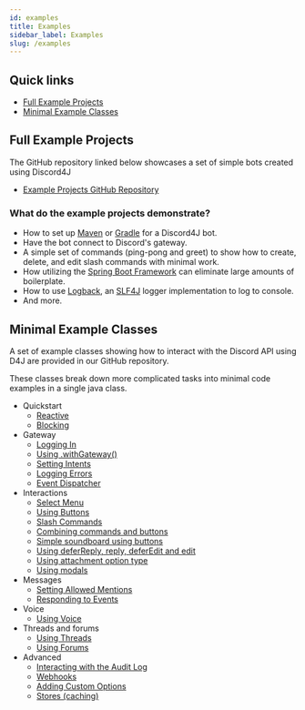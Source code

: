 ```yaml
---
id: examples
title: Examples
sidebar_label: Examples
slug: /examples
---
```


## Quick links

* [Full Example Projects](https://www.github.com/Discord4J/example-projects)
* [Minimal Example Classes](https://github.com/Discord4J/Discord4J/tree/master/core/src/test/java/discord4j/core)


## Full Example Projects

The GitHub repository linked below showcases a set of simple bots created using Discord4J

* [Example Projects GitHub Repository](https://www.github.com/Discord4J/example-projects)

### What do the example projects demonstrate?
* How to set up [Maven](https://maven.apache.org/) or [Gradle](https://gradle.org/) for a Discord4J bot.
* Have the bot connect to Discord's gateway.
* A simple set of commands (ping-pong and greet) to show how to create, delete, and edit slash commands with minimal work.
* How utilizing the [Spring Boot Framework](https://spring.io/) can eliminate large amounts of boilerplate.
* How to use [Logback](http://logback.qos.ch/), an [SLF4J](http://www.slf4j.org/) logger implementation to log to console.
* And more.

## Minimal Example Classes

A set of example classes showing how to interact with the Discord API using D4J are provided in our GitHub repository.

These classes break down more complicated tasks into minimal code examples in a single java class.

* Quickstart
  * [Reactive](https://github.com/Discord4J/Discord4J/blob/master/core/src/test/java/discord4j/core/ExampleQuickstart.java)
  * [Blocking](https://github.com/Discord4J/Discord4J/blob/master/core/src/test/java/discord4j/core/ExampleQuickstartBlocking.java)
* Gateway
  * [Logging In](https://github.com/Discord4J/Discord4J/blob/master/core/src/test/java/discord4j/core/ExampleLogin.java)
  * [Using .withGateway()](https://github.com/Discord4J/Discord4J/blob/master/core/src/test/java/discord4j/core/ExampleWithGateway.java)
  * [Setting Intents](https://github.com/Discord4J/Discord4J/blob/master/core/src/test/java/discord4j/core/ExampleIntents.java)
  * [Logging Errors](https://github.com/Discord4J/Discord4J/blob/master/core/src/test/java/discord4j/core/ExampleGatewayErrors.java)
  * [Event Dispatcher](https://github.com/Discord4J/Discord4J/blob/master/core/src/test/java/discord4j/core/ExampleWithEventDispatcher.java)
* Interactions
  * [Select Menu](https://github.com/Discord4J/Discord4J/blob/master/core/src/test/java/discord4j/core/ExampleSelectMenu.java)
  * [Using Buttons](https://github.com/Discord4J/Discord4J/blob/master/core/src/test/java/discord4j/core/ExampleButtons.java)
  * [Slash Commands](https://github.com/Discord4J/Discord4J/blob/master/core/src/test/java/discord4j/core/ExampleChatInputInteractionEvent.java)
  * [Combining commands and buttons](https://github.com/Discord4J/Discord4J/blob/master/core/src/test/java/discord4j/core/ExampleButtonAttachment.java)
  * [Simple soundboard using buttons](https://github.com/Discord4J/Discord4J/blob/master/core/src/test/java/discord4j/core/ExampleSoundboard.java)
  * [Using deferReply, reply, deferEdit and edit](https://github.com/Discord4J/Discord4J/blob/master/core/src/test/java/discord4j/core/ExampleInteractions.java)
  * [Using attachment option type](https://github.com/Discord4J/Discord4J/blob/master/core/src/test/java/discord4j/core/ExampleInteractionsAttachment.java)
  * [Using modals](https://github.com/Discord4J/Discord4J/blob/master/core/src/test/java/discord4j/core/ExampleModal.java)
* Messages
  * [Setting Allowed Mentions](https://github.com/Discord4J/Discord4J/blob/master/core/src/test/java/discord4j/core/ExampleAllowedMentions.java)
  * [Responding to Events](https://github.com/Discord4J/Discord4J/blob/master/core/src/test/java/discord4j/core/ExampleClientResponse.java)
* Voice
  * [Using Voice](https://github.com/Discord4J/Discord4J/blob/master/core/src/test/java/discord4j/core/ExampleVoice.java)
* Threads and forums
  * [Using Threads](https://github.com/Discord4J/Discord4J/blob/master/core/src/test/java/discord4j/core/ExampleThread.java)
  * [Using Forums](https://github.com/Discord4J/Discord4J/blob/master/core/src/test/java/discord4j/core/ExampleForum.java)
* Advanced
  * [Interacting with the Audit Log](https://github.com/Discord4J/Discord4J/blob/master/core/src/test/java/discord4j/core/ExampleAuditLog.java)
  * [Webhooks](https://github.com/Discord4J/Discord4J/blob/master/core/src/test/java/discord4j/core/ExampleWebhook.java)
  * [Adding Custom Options](https://github.com/Discord4J/Discord4J/blob/master/core/src/test/java/discord4j/core/ExampleCustomOptionsBot.java)
  * [Stores (caching)](https://github.com/Discord4J/Discord4J/blob/master/core/src/test/java/discord4j/core/ExampleStore.java)


